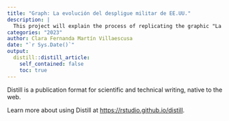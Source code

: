 ```yaml
---
title: "Graph: La evolución del despligue militar de EE.UU."
description: |
  This project will explain the process of replicating the graphic "La evolución del despliegue militar de EE.UU." created by El Orden Mundial .
categories: "2023"
author: Clara Fernanda Martín Villaescusa
date: "`r Sys.Date()`"
output:
  distill::distill_article:
    self_contained: false
    toc: true 
---
```



Distill is a publication format for scientific and technical writing, native to the web.

Learn more about using Distill at <https://rstudio.github.io/distill>.


